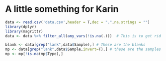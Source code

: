 # A little something for Karin

```r

data <- read.csv('data.csv',header = T,dec = ".",na.strings = "")
library(dplyr)
library(magrittr)
data <- data %>% filter_all(any_vars(!is.na(.)))  # This is to get rid of the empty rows

blank <- data[grep("lank",data$Sample),] # These are the blanks
mp <- data[grep("lank",data$Sample,invert=T),] # these are the samples
mp <- mp[!is.na(mp$Type),]
```


